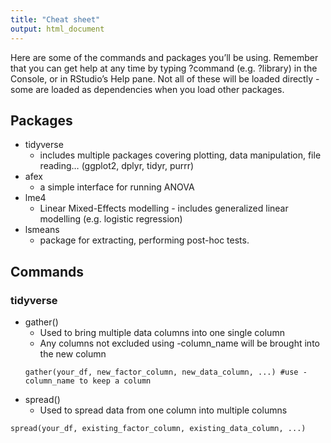 ```yaml
---
title: "Cheat sheet"
output: html_document
---
```


Here are some of the commands and packages you'll be using. Remember that you can get help at any time by typing ?command (e.g. ?library) in the Console, or in RStudio's Help pane. Not all of these will be loaded directly - some are loaded as dependencies when you load other packages.

## Packages

* tidyverse
  - includes multiple packages covering plotting, data manipulation, file reading... (ggplot2, dplyr, tidyr, purrr)
* afex
  - a simple interface for running ANOVA 
* lme4
  - Linear Mixed-Effects modelling - includes generalized linear modelling (e.g. logistic regression)
* lsmeans
  - package for extracting, performing post-hoc tests.


## Commands

### tidyverse
* gather()
  - Used to bring multiple data columns into one single column
  - Any columns not excluded using -column_name will be brought into the new column
```
gather(your_df, new_factor_column, new_data_column, ...) #use -column_name to keep a column
```

* spread()
  - Used to spread data from one column into multiple columns

```
spread(your_df, existing_factor_column, existing_data_column, ...)
```

